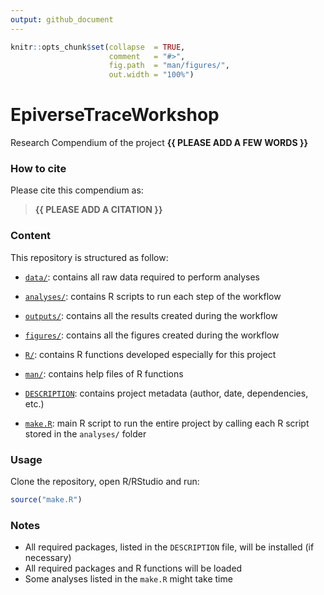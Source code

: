 ---
output: github_document
---

<!-- README.md is generated from README.Rmd. Please edit that file -->


```{r, include = FALSE}
knitr::opts_chunk$set(collapse  = TRUE,
                      comment   = "#>",
                      fig.path  = "man/figures/",
                      out.width = "100%")
```



# EpiverseTraceWorkshop


<!-- badges: start -->
<!-- badges: end -->


Research Compendium of the project **{{ PLEASE ADD A FEW WORDS }}**



### How to cite

Please cite this compendium as: 

> **{{ PLEASE ADD A CITATION }}**



### Content

This repository is structured as follow:

- [`data/`](https://github.com/emiel200/EpiverseTraceWorkshop/tree/master/data):
contains all raw data required to perform analyses

- [`analyses/`](https://github.com/emiel200/EpiverseTraceWorkshop/tree/main/analyses/):
contains R scripts to run each step of the workflow

- [`outputs/`](https://github.com/emiel200/EpiverseTraceWorkshop/tree/main/outputs):
contains all the results created during the workflow

- [`figures/`](https://github.com/emiel200/EpiverseTraceWorkshop/tree/main/figures):
contains all the figures created during the workflow

- [`R/`](https://github.com/emiel200/EpiverseTraceWorkshop/tree/main/R):
contains R functions developed especially for this project

- [`man/`](https://github.com/emiel200/EpiverseTraceWorkshop/tree/main/man):
contains help files of R functions

- [`DESCRIPTION`](https://github.com/emiel200/EpiverseTraceWorkshop/tree/main/DESCRIPTION):
contains project metadata (author, date, dependencies, etc.)

- [`make.R`](https://github.com/emiel200/EpiverseTraceWorkshop/tree/main/make.R):
main R script to run the entire project by calling each R script stored in the `analyses/` folder



### Usage

Clone the repository, open R/RStudio and run:

```{r eval = FALSE}
source("make.R")
```



### Notes

- All required packages, listed in the `DESCRIPTION` file, will be installed (if necessary)
- All required packages and R functions will be loaded
- Some analyses listed in the `make.R` might take time
